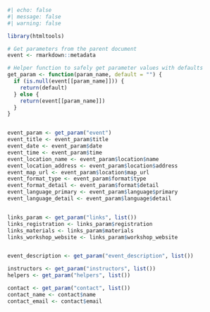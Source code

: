 

```r
#| echo: false
#| message: false
#| warning: false

library(htmltools)

# Get parameters from the parent document
event <- rmarkdown::metadata

# Helper function to safely get parameter values with defaults
get_param <- function(param_name, default = "") {
  if (is.null(event[[param_name]])) {
    return(default)
  } else {
    return(event[[param_name]])
  }
}


event_param <- get_param("event")
event_title <- event_param$title
event_date <- event_param$date
event_time <- event_param$time
event_location_name <- event_param$location$name
event_location_address <- event_param$location$address
event_map_url <- event_param$location$map_url
event_format_type <- event_param$format$type
event_format_detail <- event_param$format$detail
event_language_primary <- event_param$language$primary
event_language_detail <- event_param$language$detail


links_param <- get_param("links", list())
links_registration <- links_param$registration
links_materials <- links_param$materials
links_workshop_website <- links_param$workshop_website


event_description <- get_param("event_description", list())

instructors <- get_param("instructors", list())
helpers <- get_param("helpers", list())

contact <- get_param("contact", list())
contact_name <- contact$name
contact_email <- contact$email
```

